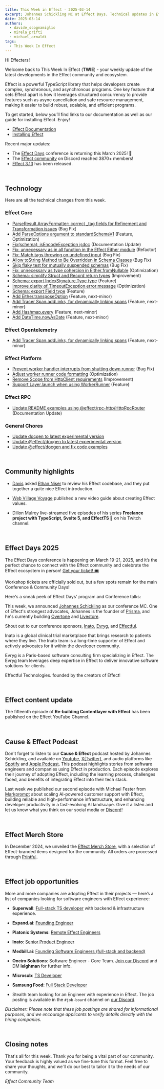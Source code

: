 ```yaml
---
title: This Week in Effect - 2025-03-14
excerpt: Johannes Schickling MC at Effect Days. Technical updates in Effect.
date: 2025-03-14
authors:
  - davide_scognamiglio
  - mirela_prifti
  - michael_arnaldi
tags:
  - This Week In Effect
---
```



Hi Effecters!

Welcome back to This Week In Effect (**TWIE**) - your weekly update of the latest developments in the Effect community and ecosystem.

Effect is a powerful TypeScript library that helps developers create complex, synchronous, and asynchronous programs. One key feature that sets Effect apart is how it leverages structured concurrency to provide features such as async cancellation and safe resource management, making it easier to build robust, scalable, and efficient programs.

To get started, below you’ll find links to our documentation as well as our guide for installing Effect. Enjoy!

- [Effect Documentation](/docs/getting-started/introduction/)
- [Installing Effect](/docs/getting-started/installation/)

Recent major updates:

- The [Effect Days](https://effect.website/events/effect-days) conference is returning this March 2025! 🎉
- The [Effect community](https://discord.gg/effect-ts) on Discord reached 3870+ members!
- [Effect 3.13](https://effect.website/blog/releases/effect/313) has been released.

&nbsp;
## Technology

Here are all the technical changes from this week.

### Effect Core
- [ParseResult.ArrayFormatter: correct _tag fields for Refinement and Transformation issues](https://github.com/Effect-TS/effect/pull/4565) (Bug Fix)
- [Add ParseOptions argument to standardSchemaV1](https://github.com/Effect-TS/effect/pull/4567) (Feature, Optimization)
- [Fix(schema): isEncodeException jsdoc](https://github.com/Effect-TS/effect/pull/4571) (Documentation Update)
- [Fix: unnecessary as in all function in the Effect Either module](https://github.com/Effect-TS/effect/pull/4574) (Refactor)
- [Fix: Match.tags throwing on undefined input](https://github.com/Effect-TS/effect/pull/4579) (Bug Fix)
- [Allow toString Method to Be Overridden in Schema Classes](https://github.com/Effect-TS/effect/pull/4578) (Bug Fix)
- [Skip flaky test for mutually suspended schemas](https://github.com/Effect-TS/effect/pull/4585) (Bug Fix)
- [Fix: unnecessary as type cohercion in Either.fromNullable](https://github.com/Effect-TS/effect/pull/4586) (Optimization)
- [Schema: simplify Struct and Record return types](https://github.com/Effect-TS/effect/pull/4587) (Improvement)
- [Schema: export IndexSignature.Type type](https://github.com/Effect-TS/effect/pull/4590) (Feature)
- [Improve clarity of TimeoutException error message](https://github.com/Effect-TS/effect/pull/4591) (Optimization)
- [Schema: export Field type](https://github.com/Effect-TS/effect/pull/4593) (Feature)
- [Add Either.transposeOption](https://github.com/Effect-TS/effect/pull/4466) (Feature, next-minor)
- [Add Tracer Span.addLinks, for dynamically linking spans](https://github.com/Effect-TS/effect/pull/4465) (Feature, next-minor)
- [Add Hashmap.every](https://github.com/Effect-TS/effect/pull/4513) (Feature, next-minor)
- [Add DateTime.nowAsDate](https://github.com/Effect-TS/effect/pull/4511) (Feature, next-minor)


### Effect Opentelemetry
- [Add Tracer Span.addLinks, for dynamically linking spans](https://github.com/Effect-TS/effect/pull/4465) (Feature, next-minor)


### Effect Platform 
- [Prevent worker handler interrupts from shutting down runner](https://github.com/Effect-TS/effect/pull/4580) (Bug Fix)
- [Adjust worker runner code formatting](https://github.com/Effect-TS/effect/pull/4582) (Optimization)
- [Remove Scope from HttpClient requirements](https://github.com/Effect-TS/effect/pull/4573) (Improvement)
- [Support Layer.launch when using WorkerRunner](https://github.com/Effect-TS/effect/pull/4583) (Feature)


### Effect RPC
- [Update README examples using @effect/rpc-http/HttpRpcRouter](https://github.com/Effect-TS/effect/pull/4594) (Documentation Update)


### General Chores
- [Update docgen to latest experimental version](https://github.com/Effect-TS/effect/pull/4569)
- [Update @effect/docgen to latest experimental version](https://github.com/Effect-TS/effect/pull/4570)
- [Update @effect/docgen and fix code examples](https://github.com/Effect-TS/effect/pull/4575)


&nbsp;
## Community highlights

- [Davis](https://x.com/bmdavis419) asked [Ethan Niser](https://x.com/ethanniser) to review his Effect codebase, and they put together a quite nice Effect introduction.

<YouTube
  id="https://www.youtube.com/embed/S1YKKpLR7XI?si=alm7Zdsm_QMydxTc"
  title="You really need to try Effect ft. Ethan Niser"
/>

- [Web Village Voyage](https://www.youtube.com/@webvv) published a new video guide about creating Effect values.

<YouTube
  id="https://www.youtube.com/embed/78GLnOd3nII?si=XAY2PnTayTgtMW9t"
  title="Effect - 04: Creating Effects"
/>

- Dillon Mulroy live-streamed five episodes of his series **Freelance project with TypeScript, Svelte 5, and EffectTS 🚀** on his Twitch channel.
  <TwitchPlayerNonInteractive video="2402052480" />

&nbsp;
## Effect Days 2025
The Effect Days conference is happening on March 19-21, 2025, and it’s the perfect chance to connect with the Effect community and celebrate the Effect ecosystem in person! [Get your ticket! 🎟️](https://effect.website/events/effect-days)
  <Tweet id="1875510026896597173" />

Workshop tickets are officially sold out, but a few spots remain for the main Conference & Community Days!
  <Tweet id="1892170709624913956" />

Here's a sneak peek of Effect Days' program and Conference talks:
  <Tweet id="1896896170058002906" />
  <Tweet id="1896543363492720731" />
 
This week, we announced [Johannes Schickling](https://x.com/schickling) as our conference MC. One of Effect's strongest advocates, Johannes is the founder of [Prisma](https://x.com/prisma), and he's currently building [Overtone](https://x.com/overtone_app) and [Livestore](https://x.com/overtone_app).
<Tweet id="1899460825837867222" />

Shout out to our conference sponsors, [Inato](https://inato.com/), [Evryg](https://www.evryg.com/), and [Effectful](https://effectful.co/).

Inato is a global clinical trial marketplace that brings research to patients where they live. The Inato team is a long-time supporter of Effect and actively advocates for it within the developer community.
  <Tweet id="1876251657811726345" />

Evryg is a Paris-based software consulting firm specializing in Effect. The Evryg team leverages deep expertise in Effect to deliver innovative software solutions for clients.
 <Tweet id="1886723228762042590" />

Effectful Technologies. founded by the creators of Effect!
  <Tweet id="1895135474894729669" />

&nbsp;
## Effect content update

The fifteenth episode of **Re-building Contentlayer with Effect** has been published on the Effect YouTube Channel.

  <YouTube
    id="https://www.youtube.com/embed/Hx8cJBNPXIU?si=xM2uGIhdR9pSXfva"
    title="Rebuilding Contentlayer With Effect (Part 15))"
  />


&nbsp;
## Cause & Effect Podcast
Don't forget to listen to our **Cause & Effect** podcast hosted by Johannes Schickling, and available on [Youtube](https://www.youtube.com/@effect-ts), [X(Twitter)](https://x.com/EffectTS_/status/1861446144137531585), and audio platforms like [Spotify](https://open.spotify.com/episode/7Bkn7A8EXnoqWWmI0czAdz) and [Apple Podcast](https://podcasts.apple.com/us/podcast/cause-effect/id1781879869). This podcast highlights stories from software engineers and companies using Effect in production. Each episode explores their journey of adopting Effect, including the learning process, challenges faced, and benefits of integrating Effect into their tech stack.

Last week we published our second episode with Michael Fester from [Markprompt](https://markprompt.com/) about scaling AI-powered customer support with Effect, building reliable and high-performance infrastructure, and enhancing developer productivity in a fast-evolving AI landscape. Give it a listen and let us know what you think on our social media or [Discord](https://discord.gg/effect-ts)!

<YouTube
  id="https://www.youtube.com/embed/8lz9-0y58Jc?si=YsdegK9T-axfe_Vm"
  title="Scaling AI for Customer Support at Markprompt with Effect | Cause & Effect #2"
/>

&nbsp;
## Effect Merch Store
In December 2024, we unveiled the [Effect Merch Store](https://effect.website/merch), with a selection of Effect-branded items designed for the community. All orders are processed through [Printful](https://www.printful.com/).
  <Tweet id="1868605126862385238" />


&nbsp;
## Effect job opportunities

More and more companies are adopting Effect in their projects — here’s a list of companies looking for software engineers with Effect experience:

- **Superwall**: [Full-stack TS developer](https://twitter.com/jakemor/status/1854248980454228411) with backend & infrastructure experience.

- **Expand.ai**: [Founding Engineer](https://www.expand.ai/careers/founding-engineer)

- **Platonic Systems**: [Remote Effect Engineers](https://twitter.com/platonicsystems/status/1861470819861311945)

- **Inato**: [Senior Product Engineer](https://jobs.lever.co/inato/2bbbe759-d4ce-4cc4-8267-8bc998189469)

- **Medbill.ai**: [Founding Software Engineers (full-stack and backend)](https://www.linkedin.com/posts/codingtom_medbill-ai-activity-7260092522708762624-N7TH)

- **Oneiro Solutions**: Software Engineer - Core Team. [Join our Discord](https://discord.com/channels/795981131316985866/796153351372275743) and DM **leighman** for further info.

- **Microsub**: [TS Developer](https://x.com/0xdownshift/status/1880013835878154510)

- **Samsung Food**: [Full Stack Developer](https://whisk.bamboohr.com/careers/110)

- Stealth team looking for an Engineer with experience in Effect. The job posting is available in the `#job-board` channel on [our Discord](https://discord.com/channels/795981131316985866/796153351372275743/1333146824852115518).

*Disclaimer: Please note that these job postings are shared for informational purposes, and we encourage applicants to verify details directly with the hiring companies.*


&nbsp;
## Closing notes

That's all for this week. Thank you for being a vital part of our community. Your feedback is highly valued as we fine-tune this format. Feel free to share your thoughts, and we'll do our best to tailor it to the needs of our community.

_Effect Community Team_
